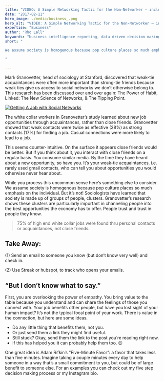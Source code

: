 ```yaml
---
title: "VIDEO: A Simple Networking Tactic for the Non-Networker – includes the exact email script."
date: "2017-02-11"
hero_image: ./media/business_.png
hero_alt: "VIDEO: A Simple Networking Tactic for the Non-Networker – includes the exact email script."
expertise: "Business"
author: "Rho Lall"
keywords: "business intelligence reporting, data driven decision making, data driven marketing, data driven decisions, using data to make decisions"
short: "

We assume society is homogenous because pop culture places so much emphasis on the individual. But it’s not!

"

---
```


Mark Granovetter, head of sociology at Stanford, discovered that weak-tie acquaintances were often more important than strong-tie friends because weak ties give us access to social networks we don’t otherwise belong to. This research has been discussed over and over again: The Power of Habit, Linked: The New Science of Networks, & The Tipping Point.

[![Getting A Job with Social Networks](https://img.youtube.com/vi/g3bBajcR5fE/hqdefault.jpg)](https://youtu.be/g3bBajcR5fE)

The white collar workers in Granovetter’s study learned about new job opportunities through acquaintances, rather than close friends. Granovetter showed that weak contacts were twice as effective (28%) as strong contacts (17%) for finding a job. Casual connections were more likely to lead to a job.

This seems counter-intuitive. On the surface it appears close friends would be better. But if you think about it, you interact with close friends on a regular basis. You consume similar media. By the time they have heard about a new opportunity, so have you. It’s your weak-tie acquaintances, i.e. rarely used gmail contacts, who can tell you about opportunities you would otherwise never hear about.

While you process this uncommon sense here’s something else to consider. We assume society is homogenous because pop culture places so much emphasis on the individual. But it’s not! Sociologists have learned that society is made up of groups of people, clusters. Granovetter’s research shows these clusters are particularly important in channeling people into the best opportunities the economy has to offer. People trust and trust in people they know.

>75% of high end white collar jobs were found thru personal contacts or acquaintances, not close friends.

## Take Away:
(1) Send an email to someone you know (but don’t know very well) and check in.

(2) Use Streak or hubspot, to track who opens your emails.

## “But I don’t know what to say.”

First, you are overlooking the power of empathy. You bring value to the table because you understand and can share the feelings of those you connect with. Your job benefits other people, but have you lost sight of your human impact? It’s not the typical focal point of your work. There is value in the connection, but here are some ideas.

- Do any little thing that benefits them, not you.
- Or just send them a link they might find useful.
- Still stuck? Okay, send them the link to the post you’re reading right now.
- If this has helped you it can probably help them too. 😉

One great idea is Adam Rifkin’s “Five-Minute Favor”: a favor that takes less than five minutes. Imagine taking a couple minutes every day to help someone in a way that’s a small commitment to you, but could be of large benefit to someone else. For an examples you can check out my five step decision making process or my Instagram bio.